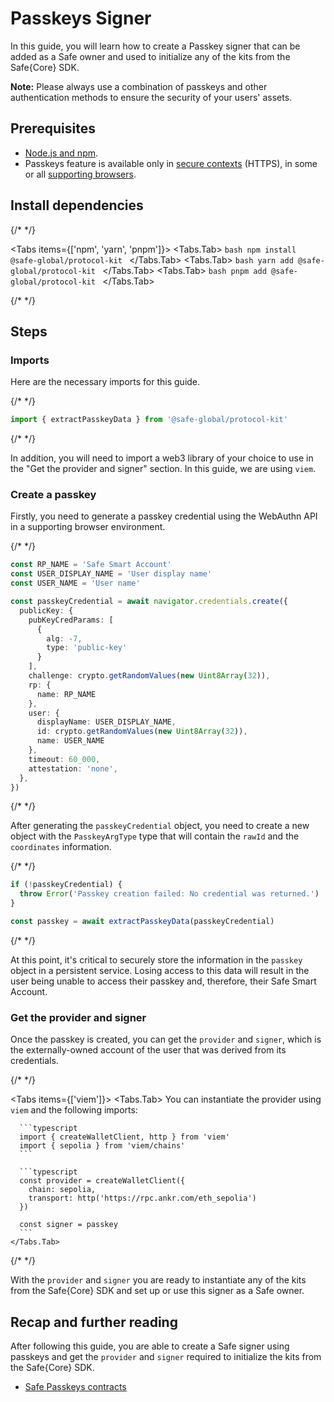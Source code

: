 
# Passkeys Signer

In this guide, you will learn how to create a Passkey signer that can be added as a Safe owner and used to initialize any of the kits from the Safe\{Core\} SDK.

**Note:** Please always use a combination of passkeys and other authentication methods to ensure the security of your users' assets.

## Prerequisites

- [Node.js and npm](https://docs.npmjs.com/downloading-and-installing-node-js-and-npm).
- Passkeys feature is available only in [secure contexts](https://developer.mozilla.org/en-US/docs/Web/Security/Secure_Contexts) (HTTPS), in some or all [supporting browsers](https://developer.mozilla.org/en-US/docs/Web/API/Web_Authentication_API#browser_compatibility).

## Install dependencies

{/* <!-- vale off --> */}

<Tabs items={['npm', 'yarn', 'pnpm']}>
  <Tabs.Tab>
    ```bash
    npm install @safe-global/protocol-kit
    ```
  </Tabs.Tab>
  <Tabs.Tab>
    ```bash
    yarn add @safe-global/protocol-kit
    ```
  </Tabs.Tab>
  <Tabs.Tab>
    ```bash
    pnpm add @safe-global/protocol-kit
    ```
  </Tabs.Tab>
</Tabs>

{/* <!-- vale on --> */}

## Steps

<Steps>

  ### Imports

  Here are the necessary imports for this guide.

  {/* <!-- vale off --> */}

  ```typescript
  import { extractPasskeyData } from '@safe-global/protocol-kit'
  ```

  {/* <!-- vale on --> */}

  In addition, you will need to import a web3 library of your choice to use in the "Get the provider and signer" section. In this guide, we are using `viem`.

  ### Create a passkey

  Firstly, you need to generate a passkey credential using the WebAuthn API in a supporting browser environment.

  {/* <!-- vale off --> */}

  ```typescript
  const RP_NAME = 'Safe Smart Account'
  const USER_DISPLAY_NAME = 'User display name'
  const USER_NAME = 'User name'

  const passkeyCredential = await navigator.credentials.create({
    publicKey: {
      pubKeyCredParams: [
        {
          alg: -7,
          type: 'public-key'
        }
      ],
      challenge: crypto.getRandomValues(new Uint8Array(32)),
      rp: {
        name: RP_NAME
      },
      user: {
        displayName: USER_DISPLAY_NAME,
        id: crypto.getRandomValues(new Uint8Array(32)),
        name: USER_NAME
      },
      timeout: 60_000,
      attestation: 'none',
    },
  })
  ```

  {/* <!-- vale on --> */}

  After generating the `passkeyCredential` object, you need to create a new object with the `PasskeyArgType` type that will contain the `rawId` and the `coordinates` information.

  {/* <!-- vale off --> */}

  ```typescript
  if (!passkeyCredential) {
    throw Error('Passkey creation failed: No credential was returned.')
  }

  const passkey = await extractPasskeyData(passkeyCredential)
  ```

  {/* <!-- vale on --> */}

  At this point, it's critical to securely store the information in the `passkey` object in a persistent service. Losing access to this data will result in the user being unable to access their passkey and, therefore, their Safe Smart Account.

  ### Get the provider and signer

  Once the passkey is created, you can get the `provider` and `signer`, which is the externally-owned account of the user that was derived from its credentials.

  {/* <!-- vale off --> */}

  <Tabs items={['viem']}>
    <Tabs.Tab>
      You can instantiate the provider using `viem` and the following imports:

      ```typescript
      import { createWalletClient, http } from 'viem'
      import { sepolia } from 'viem/chains'
      ```

      ```typescript
      const provider = createWalletClient({
        chain: sepolia,
        transport: http('https://rpc.ankr.com/eth_sepolia')
      })

      const signer = passkey
      ```
    </Tabs.Tab>
  </Tabs>

  {/* <!-- vale on --> */}

  With the `provider` and `signer` you are ready to instantiate any of the kits from the Safe\{Core\} SDK and set up or use this signer as a Safe owner.

</Steps>

## Recap and further reading

After following this guide, you are able to create a Safe signer using passkeys and get the `provider` and `signer` required to initialize the kits from the Safe\{Core\} SDK.

- [Safe Passkeys contracts](https://github.com/safe-global/safe-modules/tree/main/modules/passkey)
